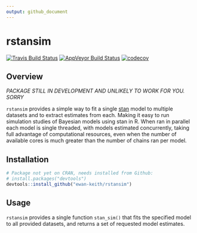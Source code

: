 ```yaml
---
output: github_document
---
```


<!-- README.md is generated from README.Rmd. Please edit that file -->
rstansim 
============================================

[![Travis Build Status](https://travis-ci.org/Ewan-Keith/rstansim.svg?branch=master)](https://travis-ci.org/Ewan-Keith/rstansim)
[![AppVeyor Build Status](https://ci.appveyor.com/api/projects/status/github/Ewan-Keith/rstansim?branch=master&svg=true)](https://ci.appveyor.com/project/Ewan-Keith/rstansim)
[![codecov](https://codecov.io/gh/Ewan-Keith/rstansim/branch/master/graph/badge.svg)](https://codecov.io/gh/Ewan-Keith/rstansim)

Overview
--------

*PACKAGE STILL IN DEVELOPMENT AND UNLIKELY TO WORK FOR YOU. SORRY*

`rstansim` provides a simple way to fit a single [stan](http://mc-stan.org/) model to multiple datasets and to extract estimates from each. Making it easy to run simulation studies of Bayesian models using stan in R. When ran in parallel each model is single threaded, with models estimated concurrently, taking full advantage of computational resources, even when the number of available cores is much greater than the number of chains ran per model.

Installation
------------

```r
# Package not yet on CRAN, needs installed from Github:
# install.packages("devtools")
devtools::install_github("ewan-keith/rstansim")
```

Usage
-----

`rstansim` provides a single function `stan_sim()` that fits the specified model to all provided datasets, and returns a set of requested model estimates.

